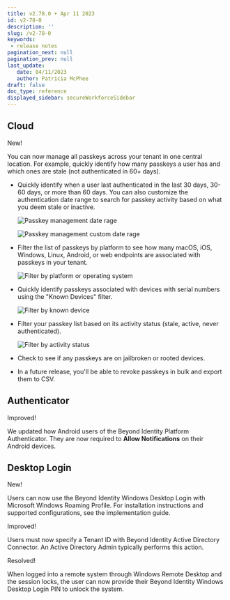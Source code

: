 ```yaml
---
title: v2.78.0 • Apr 11 2023
id: v2-78-0
description: ''
slug: /v2-78-0 
keywords: 
 - release notes
pagination_next: null
pagination_prev: null
last_update: 
   date: 04/11/2023
   author: Patricia McPhee
draft: false
doc_type: reference
displayed_sidebar: secureWorkforceSidebar
---
```



## Cloud

<span className="changelog-tag" data-tag="New">New!</span>

You can now manage all passkeys across your tenant in one central location. For example, quickly identify how many passkeys a user has and which ones are stale (not authenticated in 60+ days). 

- Quickly identify when a user last authenticated in the last 30 days, 30-60 days, or more than 60 days. You can also customize the authentication date range to search for passkey activity based on what you deem stale or inactive.

  ![Passkey management date rage](../images/cloud-passkey-management-date-range.png)

  ![Passkey management custom date rage](../images/cloud-passkey-management-date-range-custom.png)

- Filter the list of passkeys by platform to see how many macOS, iOS, Windows, Linux, Android, or web endpoints are associated with passkeys in your tenant.

  ![Filter by platform or operating system](../images/cloud-passkey-management.png)

- Quickly identify passkeys associated with devices with serial numbers using the "Known Devices" filter.

  ![Filter by known device](../images/cloud-passkey-management-known-device.png)

- Filter your passkey list based on its activity status (stale, active, never authenticated).

  ![Filter by activity status](../images/cloud-passkey-management-activity-status.png)

- Check to see if any passkeys are on jailbroken or rooted devices.

- In a future release, you'll be able to revoke passkeys in bulk and export them to CSV. 

## Authenticator


<SupportedOsAuthenticator />



<div class="grid sixCol sidebar--L">
  <aside class="leftSidebar"><span className="changelog-tag" data-tag="Improved">Improved!</span></aside>
  <main><p>We updated how Android users of the Beyond Identity Platform Authenticator. They are now required to <b>Allow Notifications</b> on their Android devices.  </p></main>
</div>


## Desktop Login

<SupportedOsAuthenticator />



<div class="grid sixCol sidebar--L">
  <aside class="leftSidebar"><span className="changelog-tag" data-tag="New">New!</span></aside>
  <main><p>Users can now use the Beyond Identity Windows Desktop Login with Microsoft Windows Roaming Profile. For installation instructions and supported configurations, see the implementation guide.</p></main>
</div>

<div class="grid sixCol sidebar--L">
  <aside class="leftSidebar"><span className="changelog-tag" data-tag="Improved">Improved!</span></aside>
  <main><p>Users must now specify a Tenant ID with Beyond Identity Active Directory Connector. An Active Directory Admin typically performs this action.</p></main>
</div>

<div class="grid sixCol sidebar--L">
  <aside class="leftSidebar"><span className="changelog-tag" data-tag="Removed">Resolved!</span></aside>
  <main><p>When logged into a remote system through Windows Remote Desktop and the session locks, the user can now provide their Beyond Identity Windows Desktop Login PIN to unlock the system. </p></main>
</div>


